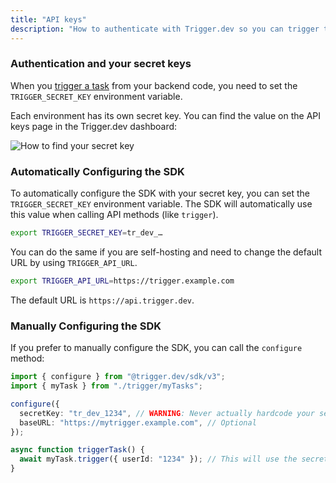 ```yaml
---
title: "API keys"
description: "How to authenticate with Trigger.dev so you can trigger tasks."
---
```


### Authentication and your secret keys

When you [trigger a task](/v3/triggering) from your backend code, you need to set the `TRIGGER_SECRET_KEY` environment variable.

Each environment has its own secret key. You can find the value on the API keys page in the Trigger.dev dashboard:

![How to find your secret key](/images/v3/api-keys.png)

### Automatically Configuring the SDK

To automatically configure the SDK with your secret key, you can set the `TRIGGER_SECRET_KEY` environment variable. The SDK will automatically use this value when calling API methods (like `trigger`).

```bash
export TRIGGER_SECRET_KEY=tr_dev_…
```

You can do the same if you are self-hosting and need to change the default URL by using `TRIGGER_API_URL`.

```bash
export TRIGGER_API_URL=https://trigger.example.com
```

The default URL is `https://api.trigger.dev`.

### Manually Configuring the SDK

If you prefer to manually configure the SDK, you can call the `configure` method:

```ts
import { configure } from "@trigger.dev/sdk/v3";
import { myTask } from "./trigger/myTasks";

configure({
  secretKey: "tr_dev_1234", // WARNING: Never actually hardcode your secret key like this
  baseURL: "https://mytrigger.example.com", // Optional
});

async function triggerTask() {
  await myTask.trigger({ userId: "1234" }); // This will use the secret key and base URL you configured
}
```
